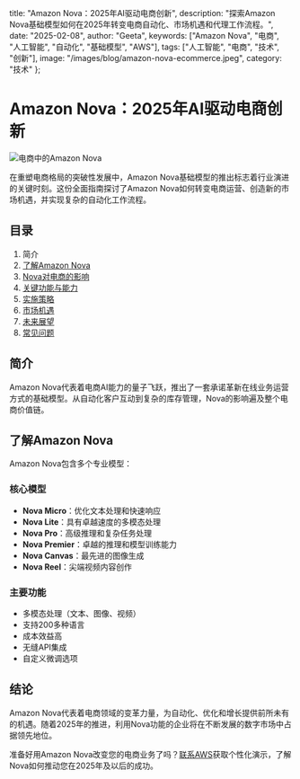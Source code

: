   title: "Amazon Nova：2025年AI驱动电商创新",
  description: "探索Amazon Nova基础模型如何在2025年转变电商自动化、市场机遇和代理工作流程。",
  date: "2025-02-08",
  author: "Geeta",
  keywords: ["Amazon Nova", "电商", "人工智能", "自动化", "基础模型", "AWS"],
  tags: ["人工智能", "电商", "技术", "创新"],
  image: "/images/blog/amazon-nova-ecommerce.jpeg",
  category: "技术"
};

# Amazon Nova：2025年AI驱动电商创新

![电商中的Amazon Nova](/images/blog/amazon-nova-ecommerce.jpeg)

在重塑电商格局的突破性发展中，Amazon Nova基础模型的推出标志着行业演进的关键时刻。这份全面指南探讨了Amazon Nova如何转变电商运营、创造新的市场机遇，并实现复杂的自动化工作流程。

## 目录

1. 简介
2. [了解Amazon Nova](#understanding-nova)
3. [Nova对电商的影响](#impact-on-ecommerce)
4. [关键功能与能力](#key-features)
5. [实施策略](#implementation)
6. [市场机遇](#market-opportunities)
7. [未来展望](#future-outlook)
8. [常见问题](#faq)

## 简介

Amazon Nova代表着电商AI能力的量子飞跃，推出了一套承诺革新在线业务运营方式的基础模型。从自动化客户互动到复杂的库存管理，Nova的影响遍及整个电商价值链。

## 了解Amazon Nova

Amazon Nova包含多个专业模型：

### 核心模型
- **Nova Micro**：优化文本处理和快速响应
- **Nova Lite**：具有卓越速度的多模态处理
- **Nova Pro**：高级推理和复杂任务处理
- **Nova Premier**：卓越的推理和模型训练能力
- **Nova Canvas**：最先进的图像生成
- **Nova Reel**：尖端视频内容创作

### 主要功能
- 多模态处理（文本、图像、视频）
- 支持200多种语言
- 成本效益高
- 无缝API集成
- 自定义微调选项

## 结论

Amazon Nova代表着电商领域的变革力量，为自动化、优化和增长提供前所未有的机遇。随着2025年的推进，利用Nova功能的企业将在不断发展的数字市场中占据领先地位。

准备好用Amazon Nova改变您的电商业务了吗？[联系AWS](https://aws.amazon.com/contact-us/)获取个性化演示，了解Nova如何推动您在2025年及以后的成功。 